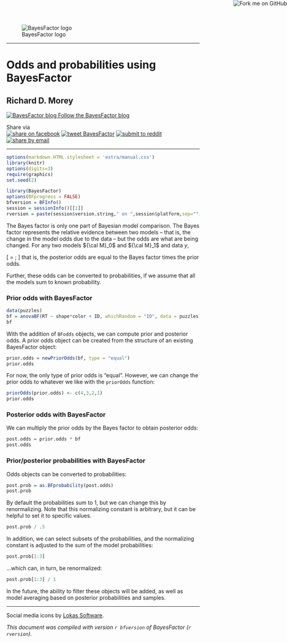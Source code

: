 <!--
%\VignetteEngine{knitr::knitr}
%\VignetteIndexEntry{Odds and probabilities}
\usepackage[utf8]{inputenc}
-->

<a target="_blank" href="https://github.com/richarddmorey/BayesFactor"><img style="position: absolute; top: 0; right: 0; border: 0;" src="https://s3.amazonaws.com/github/ribbons/forkme_right_green_007200.png" alt="Fork me on GitHub"></a>

![BayesFactor logo](extra/logo.png)

------

Odds and probabilities using BayesFactor
===============================

Richard D. Morey
-----------------

<div class="social">
<a target="_blank" href="https://bayesfactor.blogspot.co.uk/"><img src="extra/socialmedia/png/48x48/blogger.png" alt="BayesFactor blog" border="0"/><span class="socialtext">&nbsp;Follow the BayesFactor blog</span></a>
</div>

<div class="socialsep"></div>

Share via<br/>
<span class="social"><a target="_blank" href="https://www.facebook.com/sharer.php?u=https://richarddmorey.github.io/BayesFactor/"><img src="extra/socialmedia/png/32x32/facebook.png" alt="share on facebook"/></a> <a target="_blank" href="https://twitter.com/share?text=Check%20out%20BayesFactor%20for%20Bayesian%20data%20analysis:&url=https://richarddmorey.github.io/BayesFactor/"><img src="extra/socialmedia/png/32x32/twitter.png" alt="tweet BayesFactor"/></a> <a target="_blank" href="https://www.reddit.com/submit?url=https://richarddmorey.github.io/BayesFactor/"><img src="extra/socialmedia/png/32x32/reddit.png" alt="submit to reddit" border="0" /></a> <a target="_blank" href="mailto:?subject=BayesFactor R package&amp;body=Check out the BayesFactor software for Bayesian analysis: https://richarddmorey.github.io/BayesFactor/." title="share by email"><img src="extra/socialmedia/png/32x32/email.png" alt="share by email" border="0" /></a>
</span>


----



```r
options(markdown.HTML.stylesheet = 'extra/manual.css')
library(knitr)
options(digits=3)
require(graphics)
set.seed(2)
```

```r
library(BayesFactor)
options(BFprogress = FALSE)
bfversion = BFInfo()
session = sessionInfo()[[1]]
rversion = paste(session$version.string," on ",session$platform,sep="")
```

The Bayes factor is only one part of Bayesian model comparison. The Bayes factor represents the relative evidence between two models -- that is, the change in the model odds due to the data -- but the odds are what are being changed. For any two models ${\cal M}_0$ and ${\cal M}_1$ and data $y$,

\[
\frac{P({\cal M}_1\mid y)}{P({\cal M}_0\mid y)} = \frac{P(y \mid {\cal M}_1)}{P(y\mid{\cal M}_0)} \times\frac{P({\cal M}_1)}{P({\cal M}_0)};
\]
that is, the posterior odds are equal to the Bayes factor times the prior odds.

Further, these odds can be converted to probabilities, if we assume that all the models sum to known probability.

### Prior odds with BayesFactor

```r
data(puzzles)
bf = anovaBF(RT ~ shape*color + ID, whichRandom = "ID", data = puzzles)
bf
```

With the addition of `BFodds` objects, we can compute prior and posterior odds. A prior odds object can be created from the structure of an existing BayesFactor object:

```r
prior.odds = newPriorOdds(bf, type = "equal")
prior.odds
```

For now, the only type of prior odds is "equal". However, we can change the prior odds to whatever we like with the `priorOdds` function:

```r
priorOdds(prior.odds) <- c(4,3,2,1)
prior.odds
```

### Posterior odds with BayesFactor

We can multiply the prior odds by the Bayes factor to obtain posterior odds:

```r
post.odds = prior.odds * bf
post.odds
```

### Prior/posterior probabilities with BayesFactor

Odds objects can be converted to probabilities:

```r
post.prob = as.BFprobability(post.odds)
post.prob
```

By default the probabilities sum to 1, but we can change this by renormalizing. Note that this normalizing constant is arbitrary, but it can be helpful to set it to specific values.

```r
post.prob / .5
```

In addition, we can select subsets of the probabilities, and the normalizing constant is adjusted to the sum of the model probabilities:

```r
post.prob[1:3]
```

...which can, in turn, be renormalized:

```r
post.prob[1:3] / 1
```

In the future, the ability to filter these objects will be added, as well as model averaging based on posterior probabilities and samples.


-------
<p>Social media icons by <a href="https://www.awicons.com/">Lokas Software</a>.</p>

*This document was compiled with version `r bfversion` of BayesFactor (`r rversion`).*

